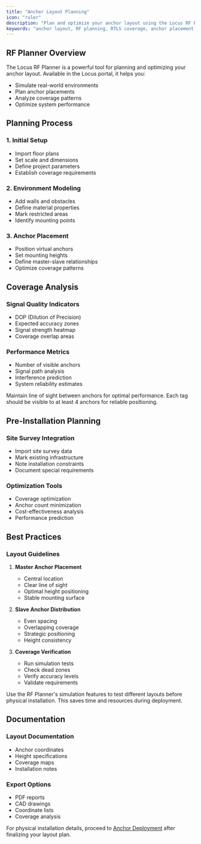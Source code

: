 ```yaml
---
title: "Anchor Layout Planning"
icon: "ruler"
description: "Plan and optimize your anchor layout using the Locus RF Planner tool for effective RTLS coverage"
keywords: "anchor layout, RF planning, RTLS coverage, anchor placement, signal coverage"
---
```


## RF Planner Overview

The Locus RF Planner is a powerful tool for planning and optimizing your anchor layout. Available in the Locus portal, it helps you:

* Simulate real-world environments
* Plan anchor placements
* Analyze coverage patterns
* Optimize system performance

## Planning Process

### 1. Initial Setup

* Import floor plans
* Set scale and dimensions
* Define project parameters
* Establish coverage requirements

### 2. Environment Modeling

* Add walls and obstacles
* Define material properties
* Mark restricted areas
* Identify mounting points

### 3. Anchor Placement

* Position virtual anchors
* Set mounting heights
* Define master-slave relationships
* Optimize coverage patterns

## Coverage Analysis

### Signal Quality Indicators

* DOP (Dilution of Precision)
* Expected accuracy zones
* Signal strength heatmap
* Coverage overlap areas

### Performance Metrics

* Number of visible anchors
* Signal path analysis
* Interference prediction
* System reliability estimates

<Callout type="warning" emoji="⚠️">
  Maintain line of sight between anchors for optimal performance. Each tag should be visible to at least 4 anchors for reliable positioning.
</Callout>

## Pre-Installation Planning

### Site Survey Integration

* Import site survey data
* Mark existing infrastructure
* Note installation constraints
* Document special requirements

### Optimization Tools

* Coverage optimization
* Anchor count minimization
* Cost-effectiveness analysis
* Performance prediction

## Best Practices

### Layout Guidelines

1. **Master Anchor Placement**
   * Central location
   * Clear line of sight
   * Optimal height positioning
   * Stable mounting surface

2. **Slave Anchor Distribution**
   * Even spacing
   * Overlapping coverage
   * Strategic positioning
   * Height consistency

3. **Coverage Verification**
   * Run simulation tests
   * Check dead zones
   * Verify accuracy levels
   * Validate requirements

<Callout type="info" emoji="ℹ️">
  Use the RF Planner's simulation features to test different layouts before physical installation. This saves time and resources during deployment.
</Callout>

## Documentation

### Layout Documentation

* Anchor coordinates
* Height specifications
* Coverage maps
* Installation notes

### Export Options

* PDF reports
* CAD drawings
* Coordinate lists
* Coverage analysis

For physical installation details, proceed to [Anchor Deployment](/projectexecution/anchordeployment) after finalizing your layout plan.
